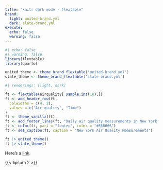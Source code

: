 ---
title: "knitr dark mode - flextable"
brand:
  light: united-brand.yml
  dark: slate-brand.yml
execute:
  echo: false
  warning: false
---

```{r}
#| echo: false
#| warning: false
library(flextable)
library(quarto)

united_theme <- theme_brand_flextable('united-brand.yml')
slate_theme <- theme_brand_flextable('slate-brand.yml')
```

```{r}
#| renderings: [light, dark]

ft <- flextable(airquality[ sample.int(10),])
ft <- add_header_row(ft,
  colwidths = c(4, 2),
  values = c("Air quality", "Time")
)
ft <- theme_vanilla(ft)
ft <- add_footer_lines(ft, "Daily air quality measurements in New York, May to September 1973.")
ft <- color(ft, part = "footer", color = "#666666")
ft <- set_caption(ft, caption = "New York Air Quality Measurements")

ft |> united_theme()
ft |> slate_theme()
```

Here's a [link](https://example.com).

{{< lipsum 2 >}}
